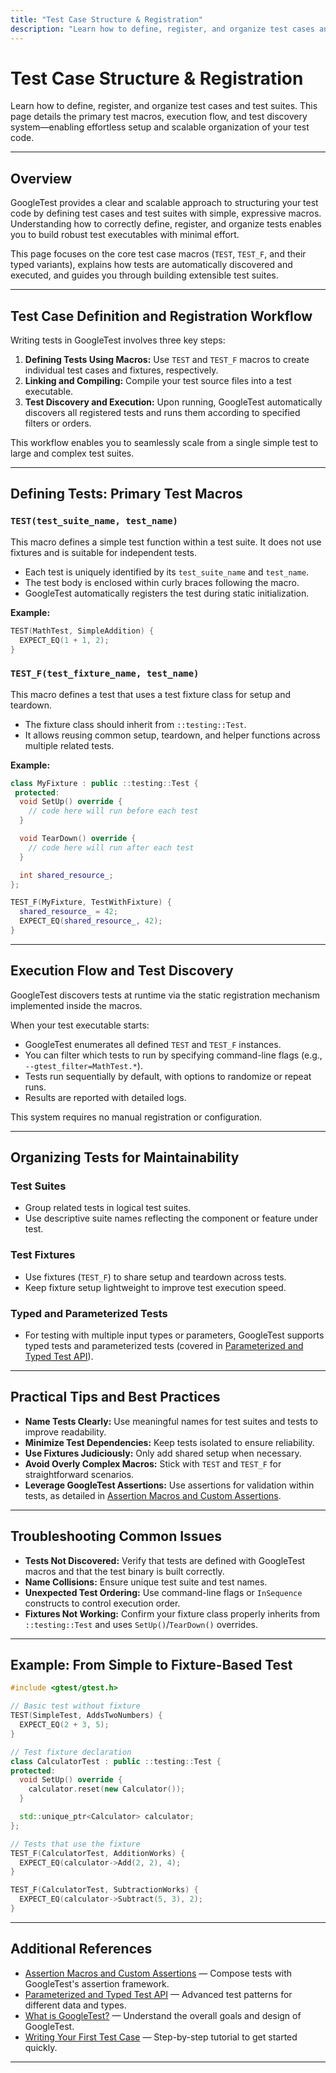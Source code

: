 ```yaml
---
title: "Test Case Structure & Registration"
description: "Learn how to define, register, and organize test cases and test suites. This page details the primary test macros, execution flow, and test discovery system—enabling effortless setup and scalable organization of your test code."
---
```


# Test Case Structure & Registration

Learn how to define, register, and organize test cases and test suites. This page details the primary test macros, execution flow, and test discovery system—enabling effortless setup and scalable organization of your test code.

---

## Overview

GoogleTest provides a clear and scalable approach to structuring your test code by defining test cases and test suites with simple, expressive macros. Understanding how to correctly define, register, and organize tests enables you to build robust test executables with minimal effort.

This page focuses on the core test case macros (`TEST`, `TEST_F`, and their typed variants), explains how tests are automatically discovered and executed, and guides you through building extensible test suites.

---

## Test Case Definition and Registration Workflow

Writing tests in GoogleTest involves three key steps:

1. **Defining Tests Using Macros:** Use `TEST` and `TEST_F` macros to create individual test cases and fixtures, respectively.
2. **Linking and Compiling:** Compile your test source files into a test executable.
3. **Test Discovery and Execution:** Upon running, GoogleTest automatically discovers all registered tests and runs them according to specified filters or orders.

This workflow enables you to seamlessly scale from a single simple test to large and complex test suites.

---

## Defining Tests: Primary Test Macros

### `TEST(test_suite_name, test_name)`

This macro defines a simple test function within a test suite. It does not use fixtures and is suitable for independent tests.

- Each test is uniquely identified by its `test_suite_name` and `test_name`.
- The test body is enclosed within curly braces following the macro.
- GoogleTest automatically registers the test during static initialization.

**Example:**
```cpp
TEST(MathTest, SimpleAddition) {
  EXPECT_EQ(1 + 1, 2);
}
```

### `TEST_F(test_fixture_name, test_name)`

This macro defines a test that uses a test fixture class for setup and teardown.

- The fixture class should inherit from `::testing::Test`.
- It allows reusing common setup, teardown, and helper functions across multiple related tests.

**Example:**
```cpp
class MyFixture : public ::testing::Test {
 protected:
  void SetUp() override {
    // code here will run before each test
  }

  void TearDown() override {
    // code here will run after each test
  }

  int shared_resource_;
};

TEST_F(MyFixture, TestWithFixture) {
  shared_resource_ = 42;
  EXPECT_EQ(shared_resource_, 42);
}
```

---

## Execution Flow and Test Discovery

GoogleTest discovers tests at runtime via the static registration mechanism implemented inside the macros.

When your test executable starts:

- GoogleTest enumerates all defined `TEST` and `TEST_F` instances.
- You can filter which tests to run by specifying command-line flags (e.g., `--gtest_filter=MathTest.*`).
- Tests run sequentially by default, with options to randomize or repeat runs.
- Results are reported with detailed logs.

This system requires no manual registration or configuration.

---

## Organizing Tests for Maintainability

### Test Suites

- Group related tests in logical test suites.
- Use descriptive suite names reflecting the component or feature under test.

### Test Fixtures

- Use fixtures (`TEST_F`) to share setup and teardown across tests.
- Keep fixture setup lightweight to improve test execution speed.

### Typed and Parameterized Tests

- For testing with multiple input types or parameters, GoogleTest supports typed tests and parameterized tests (covered in [Parameterized and Typed Test API](/api-reference/test-and-assertion-api/parameterized-testing-api)).

---

## Practical Tips and Best Practices

- **Name Tests Clearly:** Use meaningful names for test suites and tests to improve readability.
- **Minimize Test Dependencies:** Keep tests isolated to ensure reliability.
- **Use Fixtures Judiciously:** Only add shared setup when necessary.
- **Avoid Overly Complex Macros:** Stick with `TEST` and `TEST_F` for straightforward scenarios.
- **Leverage GoogleTest Assertions:** Use assertions for validation within tests, as detailed in [Assertion Macros and Custom Assertions](/api-reference/test-and-assertion-api/assertions-api).

---

## Troubleshooting Common Issues

- **Tests Not Discovered:** Verify that tests are defined with GoogleTest macros and that the test binary is built correctly.
- **Name Collisions:** Ensure unique test suite and test names.
- **Unexpected Test Ordering:** Use command-line flags or `InSequence` constructs to control execution order.
- **Fixtures Not Working:** Confirm your fixture class properly inherits from `::testing::Test` and uses `SetUp()`/`TearDown()` overrides.

---

## Example: From Simple to Fixture-Based Test

```cpp
#include <gtest/gtest.h>

// Basic test without fixture
TEST(SimpleTest, AddsTwoNumbers) {
  EXPECT_EQ(2 + 3, 5);
}

// Test fixture declaration
class CalculatorTest : public ::testing::Test {
protected:
  void SetUp() override {
    calculator.reset(new Calculator());
  }

  std::unique_ptr<Calculator> calculator;
};

// Tests that use the fixture
TEST_F(CalculatorTest, AdditionWorks) {
  EXPECT_EQ(calculator->Add(2, 2), 4);
}

TEST_F(CalculatorTest, SubtractionWorks) {
  EXPECT_EQ(calculator->Subtract(5, 3), 2);
}
```

---

## Additional References

- [Assertion Macros and Custom Assertions](/api-reference/test-and-assertion-api/assertions-api) — Compose tests with GoogleTest's assertion framework.
- [Parameterized and Typed Test API](/api-reference/test-and-assertion-api/parameterized-testing-api) — Advanced test patterns for different data and types.
- [What is GoogleTest?](/overview/product-intro/what-is-googletest) — Understand the overall goals and design of GoogleTest.
- [Writing Your First Test Case](/getting-started/first-test/writing-basic-test) — Step-by-step tutorial to get started quickly.

---